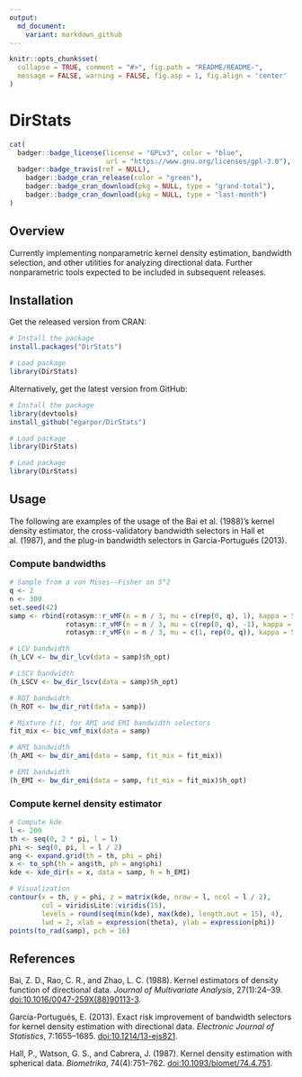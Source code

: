 ```yaml
---
output:
  md_document:
    variant: markdown_github
---
```


```r
knitr::opts_chunk$set(
  collapse = TRUE, comment = "#>", fig.path = "README/README-",
  message = FALSE, warning = FALSE, fig.asp = 1, fig.align = 'center'
)
```

DirStats
========

```r
cat(
  badger::badge_license(license = "GPLv3", color = "blue",
                        url = "https://www.gnu.org/licenses/gpl-3.0"),
  badger::badge_travis(ref = NULL),
	badger::badge_cran_release(color = "green"),
	badger::badge_cran_download(pkg = NULL, type = "grand-total"),
	badger::badge_cran_download(pkg = NULL, type = "last-month")
)
```

<!-- <img src="" alt="DirStats  hexlogo" align="right" width="200" style="padding: 0 15px; float: right;"/> -->

## Overview

Currently implementing nonparametric kernel density estimation, bandwidth selection, and other utilities for analyzing directional data. Further nonparametric tools expected to be included in subsequent releases.

## Installation

Get the released version from CRAN:

```r
# Install the package
install.packages("DirStats")

# Load package
library(DirStats)
```

Alternatively, get the latest version from GitHub:

```r
# Install the package
library(devtools)
install_github("egarpor/DirStats")

# Load package
library(DirStats)
```

```r
# Load package
library(DirStats)
```

## Usage

The following are examples of the usage of the Bai et al. (1988)'s kernel density estimator, the cross-validatory bandwidth selectors in Hall et al. (1987), and the plug-in bandwidth selectors in García-Portugués (2013).

### Compute bandwidths

```r
# Sample from a von Mises--Fisher on S^2
q <- 2
n <- 300
set.seed(42)
samp <- rbind(rotasym::r_vMF(n = n / 3, mu = c(rep(0, q), 1), kappa = 5),
              rotasym::r_vMF(n = n / 3, mu = c(rep(0, q), -1), kappa = 5),
              rotasym::r_vMF(n = n / 3, mu = c(1, rep(0, q)), kappa = 5))

# LCV bandwidth
(h_LCV <- bw_dir_lcv(data = samp)$h_opt)

# LSCV bandwidth
(h_LSCV <- bw_dir_lscv(data = samp)$h_opt)

# ROT bandwidth
(h_ROT <- bw_dir_rot(data = samp))

# Mixture fit, for AMI and EMI bandwidth selectors
fit_mix <- bic_vmf_mix(data = samp)

# AMI bandwidth
(h_AMI <- bw_dir_ami(data = samp, fit_mix = fit_mix))

# EMI bandwidth
(h_EMI <- bw_dir_emi(data = samp, fit_mix = fit_mix)$h_opt)
```

### Compute kernel density estimator

```r
# Compute kde
l <- 200
th <- seq(0, 2 * pi, l = l)
phi <- seq(0, pi, l = l / 2)
ang <- expand.grid(th = th, phi = phi)
x <- to_sph(th = ang$th, ph = ang$phi)
kde <- kde_dir(x = x, data = samp, h = h_EMI)

# Visualization
contour(x = th, y = phi, z = matrix(kde, nrow = l, ncol = l / 2),
        col = viridisLite::viridis(15), 
        levels = round(seq(min(kde), max(kde), length.out = 15), 4), 
        lwd = 2, xlab = expression(theta), ylab = expression(phi))
points(to_rad(samp), pch = 16)
```

## References

Bai, Z. D., Rao, C. R., and Zhao, L. C. (1988). Kernel estimators of density function of directional data. *Journal of Multivariate Analysis*, 27(1):24--39. [doi:10.1016/0047-259X(88)90113-3](https://doi.org/10.1016/0047-259X(88)90113-3).

García-Portugués, E. (2013). Exact risk improvement of bandwidth selectors for kernel density estimation with directional data. *Electronic Journal of Statistics*, 7:1655--1685. [doi:10.1214/13-ejs821](https://doi.org/10.1214/13-ejs821).

Hall, P., Watson, G. S., and Cabrera, J. (1987). Kernel density estimation with spherical data. *Biometrika*, 74(4):751--762. [doi:10.1093/biomet/74.4.751](https://doi.org/10.1093/biomet/74.4.751).
